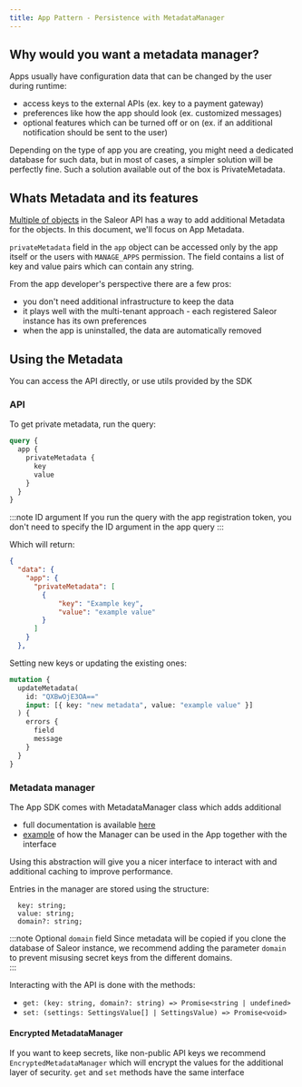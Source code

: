 ```yaml
---
title: App Pattern - Persistence with MetadataManager
---
```


## Why would you want a metadata manager?

Apps usually have configuration data that can be changed by the user during runtime:

- access keys to the external APIs (ex. key to a payment gateway)
- preferences like how the app should look (ex. customized messages)
- optional features which can be turned off or on (ex. if an additional notification should be sent to the user)

Depending on the type of app you are creating, you might need a dedicated database for such data, but in most of cases, a simpler solution will be perfectly fine.
Such a solution available out of the box is PrivateMetadata.

## Whats Metadata and its features

[Multiple of objects](developer/api-reference/interfaces/object-with-metadata.mdx) in the Saleor API has a way to add additional Metadata for the objects. In this document, we'll focus on App Metadata.

`privateMetadata` field in the `app` object can be accessed only by the app itself or the users with `MANAGE_APPS` permission. The field contains a list of key and value pairs which can contain any string.

From the app developer's perspective there are a few pros:

- you don't need additional infrastructure to keep the data
- it plays well with the multi-tenant approach - each registered Saleor instance has its own preferences
- when the app is uninstalled, the data are automatically removed

## Using the Metadata

You can access the API directly, or use utils provided by the SDK

### API

To get private metadata, run the query:

```graphql
query {
  app {
    privateMetadata {
      key
      value
    }
  }
}
```

:::note ID argument
If you run the query with the app registration token, you don't need to specify the ID argument in the app query
:::

Which will return:

```json
{
  "data": {
    "app": {
      "privateMetadata": [
        {
            "key": "Example key",
            "value": "example value"
        }
      ]
    }
  },
```

Setting new keys or updating the existing ones:

```graphql
mutation {
  updateMetadata(
    id: "QXBwOjE3OA=="
    input: [{ key: "new metadata", value: "example value" }]
  ) {
    errors {
      field
      message
    }
  }
}
```

### Metadata manager

The App SDK comes with MetadataManager class which adds additional

- full documentation is available [here](https://github.com/saleor/saleor-app-sdk/blob/main/docs/settings-manager.md)
- [example](https://github.com/saleor/saleor-app-template/tree/examples-metadata-manager) of how the Manager can be used in the App together with the interface

Using this abstraction will give you a nicer interface to interact with and additional caching to improve performance.

Entries in the manager are stored using the structure:

```
  key: string;
  value: string;
  domain?: string;
```

:::note Optional `domain` field
Since metadata will be copied if you clone the database of Saleor instance, we recommend adding the parameter `domain` to prevent misusing secret keys from the different domains.  
:::

Interacting with the API is done with the methods:

- `get: (key: string, domain?: string) => Promise<string | undefined>`
- `set: (settings: SettingsValue[] | SettingsValue) => Promise<void>`

#### Encrypted MetadataManager

If you want to keep secrets, like non-public API keys we recommend `EncryptedMetadataManager` which will encrypt the values for the additional layer of security. `get` and `set` methods have the same interface
